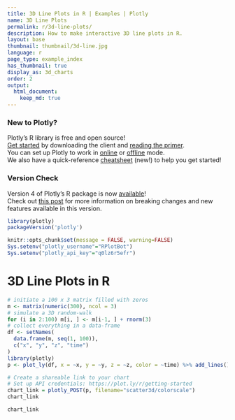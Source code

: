 ```yaml
---
title: 3D Line Plots in R | Examples | Plotly
name: 3D Line Plots
permalink: r/3d-line-plots/
description: How to make interactive 3D line plots in R.
layout: base
thumbnail: thumbnail/3d-line.jpg
language: r
page_type: example_index
has_thumbnail: true
display_as: 3d_charts
order: 2
output:
  html_document:
    keep_md: true
---
```

### New to Plotly?

Plotly's R library is free and open source!<br>
[Get started](https://plot.ly/r/getting-started/) by downloading the client and [reading the primer](https://plot.ly/r/getting-started/).<br>
You can set up Plotly to work in [online](https://plot.ly/r/getting-started/#hosting-graphs-in-your-online-plotly-account) or [offline](https://plot.ly/r/offline/) mode.<br>
We also have a quick-reference [cheatsheet](https://images.plot.ly/plotly-documentation/images/r_cheat_sheet.pdf) (new!) to help you get started!

### Version Check

Version 4 of Plotly's R package is now [available](https://plot.ly/r/getting-started/#installation)!<br>
Check out [this post](http://moderndata.plot.ly/upgrading-to-plotly-4-0-and-above/) for more information on breaking changes and new features available in this version.
```r
library(plotly)
packageVersion('plotly')
```

```r
knitr::opts_chunk$set(message = FALSE, warning=FALSE)
Sys.setenv("plotly_username"="RPlotBot")
Sys.setenv("plotly_api_key"="q0lz6r5efr")
```

# 3D Line Plots in R

```r
# initiate a 100 x 3 matrix filled with zeros
m <- matrix(numeric(300), ncol = 3)
# simulate a 3D random-walk
for (i in 2:100) m[i, ] <- m[i-1, ] + rnorm(3)
# collect everything in a data-frame
df <- setNames(
  data.frame(m, seq(1, 100)),
  c("x", "y", "z", "time")
)
library(plotly)
p <- plot_ly(df, x = ~x, y = ~y, z = ~z, color = ~time) %>% add_lines()

# Create a shareable link to your chart
# Set up API credentials: https://plot.ly/r/getting-started
chart_link = plotly_POST(p, filename="scatter3d/colorscale")
chart_link
```

```r
chart_link
```
